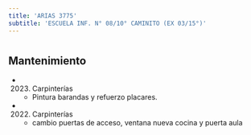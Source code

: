 ```yaml
---
title: 'ARIAS 3775'
subtitle: 'ESCUELA INF. N° 08/10° CAMINITO (EX 03/15°)'
---
```


#


## Mantenimiento

*  (2023) Carpinterías 
    + Pintura barandas y refuerzo placares.

*  (2022) Carpinterías 
    + cambio puertas de acceso, ventana nueva cocina y puerta aula



